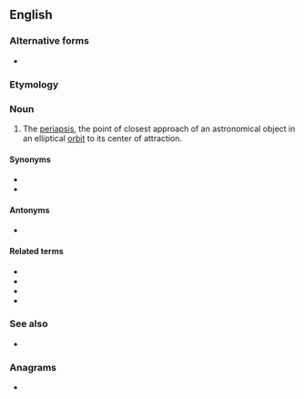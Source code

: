 ==English==

===Alternative forms===
* {{l|en|pericentre}}

===Etymology===
{{prefix|peri|center|lang=en}}

===Noun===
{{en-noun}}

# {{lb|en|astronomy}} The [[periapsis]], the point of closest approach of an astronomical object in an elliptical [[orbit]] to its center of attraction.

====Synonyms====
* {{l|en|perifocus}}
* {{l|en|periapsis}}

====Antonyms====
* {{l|en|apocenter}}

====Related terms====
* {{l|en|periastron}}
* {{l|en|perihelion}}
* {{l|en|perilune}}
* {{l|en|perigee}}

===See also===
* {{pedialite|Apsis}}

===Anagrams===
* {{anagrams|en|a=ceeeinprrt|pericentre}}